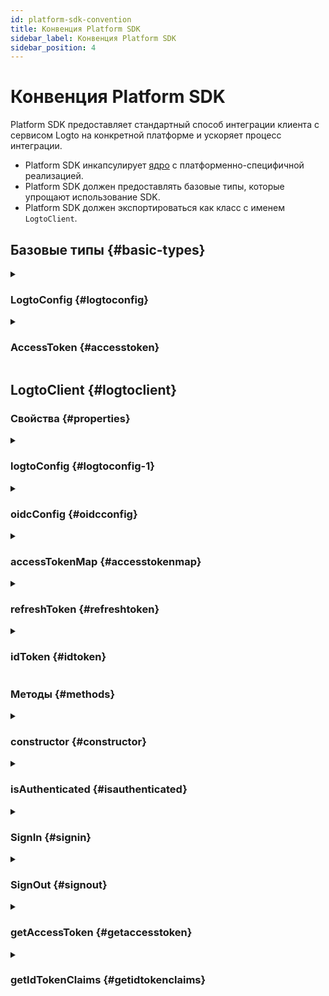 ```yaml
---
id: platform-sdk-convention
title: Конвенция Platform SDK
sidebar_label: Конвенция Platform SDK
sidebar_position: 4
---
```


# Конвенция Platform SDK

Platform SDK предоставляет стандартный способ интеграции клиента с сервисом Logto на конкретной платформе и ускоряет процесс интеграции.

- Platform SDK инкапсулирует [ядро](/developers/sdk-conventions/core-sdk-convention) с платформенно-специфичной реализацией.
- Platform SDK должен предоставлять базовые типы, которые упрощают использование SDK.
- Platform SDK должен экспортироваться как класс с именем `LogtoClient`.

## Базовые типы \{#basic-types}

<details>
  <summary>

### LogtoConfig \{#logtoconfig}

</summary>

| Name                | Type       | Required | Default Value                       | Notes                                                                                   |
| ------------------- | ---------- | -------- | ----------------------------------- | --------------------------------------------------------------------------------------- |
| endpoint            | `string`   | ✅       |                                     | Эндпоинт OIDC сервиса.                                                                  |
| appId               | `string`   | ✅       |                                     | Идентификатор приложения, полученный из зарегистрированного в Logto Service приложения. |
| scopes              | `string[]` |          | `[openid, offline_access, profile]` | Это поле всегда содержит `openid`, `offline_access` и `profile`.                        |
| resources           | `string[]` |          |                                     | Индикаторы защищенных ресурсов, которые мы хотим использовать.                          |
| prompt              | `string`   |          | `consent`                           | Значение prompt, используемое в `generateSignInUri`.                                    |
| usingPersistStorage | `boolean`  |          | `true`                              | Решает, сохранять ли учетные данные на локальной машине.                                |

**\*Примечания**

- Вы можете расширить этот `LogtoConfig`, если это необходимо.
- `usingPersistStorage` предоставляется только в клиентских SDK, например, iOS, Android и SPA.

</details>

<details>
  <summary>

### AccessToken \{#accesstoken}

</summary>

| Name      | Type     | Notes                      |
| --------- | -------- | -------------------------- |
| token     | `string` |                            |
| scope     | `string` |                            |
| expiresAt | `number` | Временная метка в секундах |

</details>

## LogtoClient \{#logtoclient}

### Свойства \{#properties}

<details>
  <summary>

### logtoConfig \{#logtoconfig-1}

</summary>

**Тип**

`LogtoConfig`

</details>

<details>
  <summary>

### oidcConfig \{#oidcconfig}

</summary>

**Тип**

`OidcConfigResponse?`

</details>

<details>
  <summary>

### accessTokenMap \{#accesstokenmap}

</summary>

**Тип**

`Map<string, AccessToken>`

**Ключ**

- Ключ должен быть составлен из `scope` и `resource`.
- Значения в `scope` должны быть отсортированы в алфавитном порядке и объединены пробелом.
- Ключ должен быть составлен по шаблону: `${scope}@${resource}`.
- Если `scope` или `resource` пусты или равны null, их значение должно рассматриваться как пустое.

Например, `"offline_access openid read:usr@https://logto.dev/api"`, `"@https://logto.dev/api"`, `"openid@"`, `"@"`.

**Значение**

- `AccessToken`, который использует свойство `expiresAt` для указания точного времени, когда токен доступа истекает.

**Примечания**

- `scope` всегда будет иметь значение null, так как мы не поддерживаем пользовательские области в Logto V1.
- При создании ключа токена доступа для хранения токена доступа:
  - `scope` всегда будет иметь значение null.
  - если токен доступа не является jwt, рассматривайте `resource` как значение null.
  - если токен доступа является jwt, декодируйте токен доступа и используйте значение утверждения `aud` из полезной нагрузки в качестве части `resource` ключа токена доступа.

</details>

<details>
  <summary>

### refreshToken \{#refreshtoken}

</summary>

**Тип**

`string?`

**Примечания**

`refreshToken` будет установлен или обновлен в следующих случаях:

- Загрузка `refreshToken` из хранилища.
- Сервер возвращает `refreshToken` в ответе при успешном получении токена.
- Выход из системы (будет установлен в `null`).

</details>

<details>
  <summary>

### idToken \{#idtoken}

</summary>

**Тип**

`string?`

**Примечания**

- `idToken` должен быть проверен, если он поступает с бэкенда.
- `idToken` будет установлен или обновлен в следующих случаях:
  - Загрузка `idToken` из хранилища.
  - Сервер возвращает `idToken` в ответе при успешном получении токена.
  - Выход из системы (будет установлен в `null`).

</details>

### Методы \{#methods}

<details>
  <summary>

### constructor \{#constructor}

</summary>

**Параметры**

| Параметр    | Тип           |
| ----------- | ------------- |
| logtoConfig | `LogtoConfig` |

**Тип возврата**

`LogtoClient`

**Примечания**

- Вы можете добавить дополнительные параметры, если это необходимо.
- Если в logtoConfig включено использование постоянного хранилища, Platform SDK предоставит следующие функции:
  - Хранение постоянных данных с уникальным ключом на основе `clientId`.
  - Загрузка `refreshToken` и `idToken` с локальной машины при инициализации.
  - Хранение `refreshToken` и `idToken` локально при `Core.fetchTokenByAuthorizationCode` и `Core.fetchTokenByRefreshToken`.

</details>

<details>
  <summary>

### isAuthenticated \{#isauthenticated}

</summary>

Чтобы узнать, аутентифицирован ли пользователь или нет.  
Это также может быть определено как геттер.

Пользователь считается аутентифицированным, когда:

- Мы успешно получили ID токен.
- Мы загрузили ID токен с локальной машины.

**Параметры**

Нет.

**Тип возврата**

`boolean`

</details>

<details>
  <summary>

### SignIn \{#signin}

</summary>

Этот метод должен начать процесс входа, и Platform SDK должен позаботиться обо всех шагах, необходимых для завершения авторизации, включая процесс перенаправления на вход.

Пользователь будет аутентифицирован после успешного вызова этого метода.

Процесс входа будет полагаться на функции Core SDK:

- `generateSignInUri`
- `verifyAndParseCodeFromCallbackUri`
- `fetchTokenByAuthorizationCode`

Примечания:

- Поскольку generateSignInUri включает ресурсы, которые нам нужны, нам не нужно передавать ресурс в функцию fetchTokenByAuthorizationCode.

**Параметры**

| Параметр    | Тип      |
| ----------- | -------- |
| redirectUri | `string` |

**Тип возврата**

`void`

**Исключения**

- Любая ошибка, возникшая в процессе входа.

</details>

<details>
  <summary>

### SignOut \{#signout}

</summary>

Процесс выхода должен следовать следующим шагам:

1. Очистить локальное хранилище, куки, постоянные данные или что-то еще.
2. Отозвать полученный токен обновления через `Core.revoke` (сервис Logto отзовет все связанные токены, если токен обновления отозван).
3. Перенаправить пользователя на эндпоинт выхода Logto, если шаг 1 не очистил сессию страницы входа.

Примечания:

- На шаге 2 `Core.revoke` является асинхронным вызовом и не будет блокировать процесс выхода, даже если он завершится неудачей.
- Шаг 3 полагается на `Core.generateSignOutUri` для генерации эндпоинта выхода Logto.

**Параметры**

| Параметр              | Тип      | Обязательный | Значение по умолчанию |
| --------------------- | -------- | ------------ | --------------------- |
| postLogoutRedirectUri | `string` |              | `null`                |

**Тип возврата**

`void`

**Исключения**

- Любая ошибка, возникшая в процессе выхода.

</details>

<details>
  <summary>

### getAccessToken \{#getaccesstoken}

</summary>

`getAccessToken` извлекает `AccessToken` по `resource` и `scope` из `accessTokenMap`, затем возвращает значение `token` этого `AccessToken`.

Мы устанавливаем `scope` в `null` при создании ключа `accessTokenMap`, так как мы не поддерживаем пользовательские области в Logto V1.

**Примечания**

- Если не удается найти соответствующий `AccessToken`, выполните действие `Core.fetchTokenByRefreshToken` для получения необходимого токена.
- Если `accessToken` не истек, верните значение `token` внутри.
- Если `accessToken` истек, выполните действие `Core.fetchTokenByRefreshToken` для получения нового `accessToken`, обновите локальный `accessTokenMap` и верните новое значение `token` внутри.
- Если `Core.fetchTokenByRefreshToken` завершился неудачей, сообщите пользователю об исключении, которое произошло.
- Если не удается найти refreshToken, сообщите пользователю об исключении неавторизованного доступа.
- Только получив `refreshToken` после входа, мы можем выполнить действие `Core.fetchTokenByRefreshToken`.

**Параметры**

| Параметр | Тип      | Обязательный | Значение по умолчанию |
| -------- | -------- | ------------ | --------------------- |
| resource | `string` |              | `null`                |

**Тип возврата**

`string`

**Исключения**

- Пользователь не аутентифицирован.
- Входной `resource` не установлен в `logtoConfig`.
- Не найден токен обновления перед `Core.fetchTokenByRefreshToken`.
- `Core.fetchTokenByRefreshToken` завершился неудачей.

</details>

<details>
  <summary>

### getIdTokenClaims \{#getidtokenclaims}

</summary>

`getIdTokenClaims` возвращает объект, содержащий утверждения свойства `idToken`.

**Параметры**

Нет.

**Тип возврата**

`IdTokenClaims`

**Исключения**

- Пользователь не аутентифицирован.

</details>

